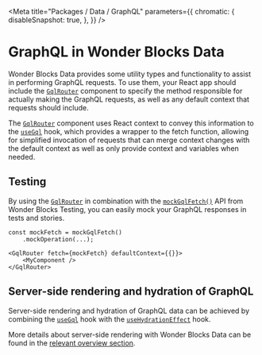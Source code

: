 
<Meta
    title="Packages / Data / GraphQL"
    parameters={{
        chromatic: {
            disableSnapshot: true,
        },
    }}
/>

# GraphQL in Wonder Blocks Data

Wonder Blocks Data provides some utility types and functionality to assist in performing GraphQL requests. To use them, your React app should include the [`GqlRouter`](/docs/data-exports-gqlrouter--page) component to specify the method responsible for actually making the GraphQL requests, as well as any default context that requests should include.

The [`GqlRouter`](/docs/data-exports-gqlrouter--page) component uses React context to convey this information to the [`useGql`](/docs/data-exports-usegql--page) hook, which provides a wrapper to the fetch function, allowing for simplified invocation of requests that can merge context changes with the default context as well as only provide context and variables when needed.

## Testing

By using the [`GqlRouter`](/docs/data-exports-gqlrouter--page) in combination with the [`mockGqlFetch()`](/docs/testing-exports-mockgqlfetch) API from Wonder Blocks Testing, you can easily mock your GraphQL responses in tests and stories.

```tsx
const mockFetch = mockGqlFetch()
    .mockOperation(...);

<GqlRouter fetch={mockFetch} defaultContext={{}}>
    <MyComponent />
</GqlRouter>
```

## Server-side rendering and hydration of GraphQL

Server-side rendering and hydration of GraphQL data can be achieved by combining the [`useGql`](/docs/data-exports-usegql--page) hook with the [`useHydrationEffect`](/docs/data-exports/usehydrationeffect--page) hook.

More details about server-side rendering with Wonder Blocks Data can be found in the [relevant overview section](/docs/data-server-side-rendering-and-hydration--page).
